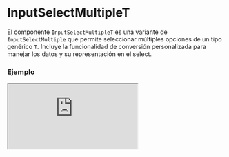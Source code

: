 
# InputSelectMultipleT

El componente `InputSelectMultipleT` es una variante de `InputSelectMultiple` que permite seleccionar múltiples opciones de un tipo genérico `T`. Incluye la funcionalidad de conversión personalizada para manejar los datos y su representación en el select.

### Ejemplo

<Iframe minHeightIframe="30dvh" src="https://fenextjs-component-storybook.vercel.app/iframe.html?args=&id=input-inputselectmultiplet--index&viewMode=story" />

### Importacion

Para importar el componente InputSelectMultipleT, se puede hacer desde fenextjs

```tsx copy
import { InputSelectMultipleT } from "fenextjs";
```

### Parametros

| Parametro | Tipo | Requerido | Default | Descripcion |
| --------- | ---- | --------- | ------- | ----------- |
| defaultValue | T[] | no |  | Valores por defecto seleccionados en el select. |
| value | T[] | no |  | Valores actualmente seleccionados. |
| options | T[] | sí |  | Lista de opciones disponibles para seleccionar. |
| onChange | (v?: T[]) =\> void | no |  | Función que se ejecuta cuando cambian los valores seleccionados. |
| onParse | (v?: T) =\> InputSelectItemOptionBaseProps\<T\> | sí |  | Función utilizada para convertir cada valor del tipo `T` en una opción seleccionable para el componente `InputSelectMultiple`. |

### Storybook

Para ver el storybook del componente lo puede hacer con este [link](https://fenextjs-component-storybook.vercel.app/?path=/story/input-inputselectmultiplet--index)

### Usos

- Uso básico de InputSelectMultipleT

```tsx copy

const options = [
    { id: 1, name: "Option 1" },
    { id: 2, name: "Option 2" },
    { id: 3, name: "Option 3" },
];

<InputSelectMultipleT
    options={options}
    onParse={(option) => ({ label: option.name, value: option.id })}
    onChange={(selected) => console.log(selected)}
/>
```

- InputSelectMultipleT con valores por defecto

```tsx copy

const options = [
    { id: 1, name: "Option 1" },
    { id: 2, name: "Option 2" },
    { id: 3, name: "Option 3" },
];

<InputSelectMultipleT
    defaultValue={[options[0], options[1]]}
    options={options}
    onParse={(option) => ({ label: option.name, value: option.id })}
    onChange={(selected) => console.log(selected)}
/>
```

